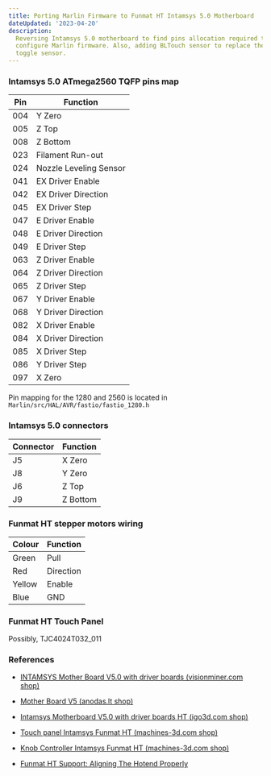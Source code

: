 ```yaml
---
title: Porting Marlin Firmware to Funmat HT Intamsys 5.0 Motherboard
dateUpdated: '2023-04-20'
description:
  Reversing Intamsys 5.0 motherboard to find pins allocation required to
  configure Marlin firmware. Also, adding BLTouch sensor to replace the built-in
  toggle sensor.
---
```


### Intamsys 5.0 ATmega2560 TQFP pins map

| Pin | Function               |
| --- | ---------------------- |
| 004 | Y Zero                 |
| 005 | Z Top                  |
| 008 | Z Bottom               |
| 023 | Filament Run-out       |
| 024 | Nozzle Leveling Sensor |
| 041 | EX Driver Enable       |
| 042 | EX Driver Direction    |
| 045 | EX Driver Step         |
| 047 | E Driver Enable        |
| 048 | E Driver Direction     |
| 049 | E Driver Step          |
| 063 | Z Driver Enable        |
| 064 | Z Driver Direction     |
| 065 | Z Driver Step          |
| 067 | Y Driver Enable        |
| 068 | Y Driver Direction     |
| 082 | X Driver Enable        |
| 084 | X Driver Direction     |
| 085 | X Driver Step          |
| 086 | Y Driver Step          |
| 097 | X Zero                 |

Pin mapping for the 1280 and 2560 is located in
`Marlin/src/HAL/AVR/fastio/fastio_1280.h`

### Intamsys 5.0 connectors

| Connector | Function |
| --------- | -------- |
| J5        | X Zero   |
| J8        | Y Zero   |
| J6        | Z Top    |
| J9        | Z Bottom |

### Funmat HT stepper motors wiring

| Colour | Function  |
| ------ | --------- |
| Green  | Pull      |
| Red    | Direction |
| Yellow | Enable    |
| Blue   | GND       |

### Funmat HT Touch Panel

Possibly, TJC4024T032_011


### References

* [INTAMSYS Mother Board V5.0 with driver boards (visionminer.com shop)](https://visionminer.com/products/mother-board)
* [Mother Board V5 (anodas.lt shop)](https://www.anodas.lt/en/intamsys-mother-board-v5-0-with-driver-boards)
* [Intamsys Motherboard V5.0 with driver boards HT (igo3d.com shop)](https://www.igo3d.com/intamsys-motherboard-v5-with-driver-boards)
* [Touch panel Intamsys Funmat HT (machines-3d.com shop)](https://www.machines-3d.com/en/touch-panel-intamsys-funmat-ht-xml-856_935_601-2700.html)
* [Knob Controller Intamsys Funmat HT (machines-3d.com shop)](https://www.machines-3d.com/en/knob-controller-intamsys-funmat-ht-xml-856_935_601-2689.html)

* [Funmat HT Support: Aligning The Hotend Properly](https://www.youtube.com/watch?v=gbVJOSz8gRU)
